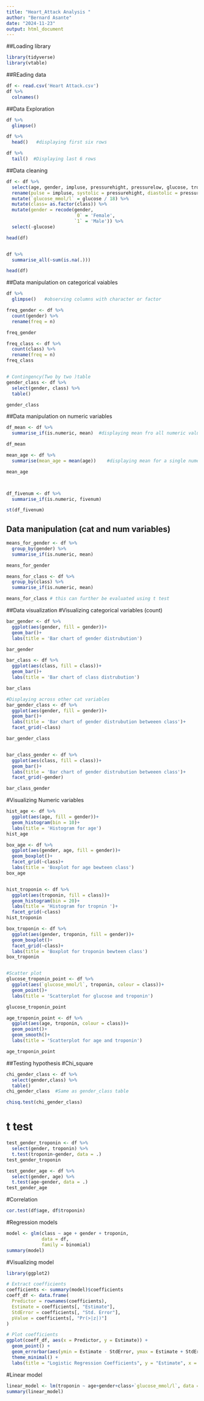 ```yaml
---
title: "Heart_Attack Analysis "
author: "Bernard Asante"
date: "2024-11-23"
output: html_document
---
```

##Loading library 
```r
library(tidyverse)
library(vtable)
```

##REading data 
```r
df <- read.csv('Heart Attack.csv')
df %>% 
  colnames()
```

##Data Exploration
```r
df %>% 
  glimpse()

df %>% 
  head()   #displaying first six rows

df %>% 
  tail()  #Displaying last 6 rows 
```

##Data cleaning 
```r
df <- df %>% 
  select(age, gender, impluse, pressurehight, pressurelow, glucose, troponin, class) %>% 
  rename(pulse = impluse, systolic = pressurehight, diastolic = pressurelow) %>% 
  mutate(`glucose_mmol/l` = glucose / 18) %>% 
  mutate(class= as.factor(class)) %>% 
  mutate(gender = recode(gender, 
                         `0` = 'Female',
                         `1` = 'Male')) %>% 
  select(-glucose)

head(df)


df %>% 
  summarise_all(~sum(is.na(.))) 

head(df)
```

##Data manipulation on categorical vaiables 

```r
df %>% 
  glimpse()   #observing columns with character or factor 

freq_gender <- df %>% 
  count(gender) %>% 
  rename(freq = n)

freq_gender

freq_class <- df %>% 
  count(class) %>% 
  rename(freq = n)
freq_class


# Contingency(Two by two )table
gender_class <- df %>% 
  select(gender, class) %>% 
  table()

gender_class
```




##Data manipulation on numeric variables 
```r
df_mean <- df %>% 
  summarise_if(is.numeric, mean)  #displaying mean fro all numeric values 

df_mean

mean_age <- df %>% 
  summarise(mean_age = mean(age))    #displaying mean for a single numeric value

mean_age



df_fivenum <- df %>% 
  summarise_if(is.numeric, fivenum)

st(df_fivenum)


```
## Data manipulation (cat and num variables)
```r
means_for_gender <- df %>% 
  group_by(gender) %>% 
  summarise_if(is.numeric, mean)

means_for_gender  

means_for_class <- df %>% 
  group_by(class) %>% 
  summarise_if(is.numeric, mean)

means_for_class # this can further be evaluated using t test 
```

##Data visualization 
#Visualizing categorical variables (count)
```r


bar_gender <- df %>% 
  ggplot(aes(gender, fill = gender))+
  geom_bar()+
  labs(title = 'Bar chart of gender distrubution')

bar_gender

bar_class <- df %>% 
  ggplot(aes(class, fill = class))+
  geom_bar()+
  labs(title = 'Bar chart of class distrubution')

bar_class

#Displaying across other cat variables 
bar_gender_class <- df %>% 
  ggplot(aes(gender, fill = gender))+
  geom_bar()+
  labs(title = 'Bar chart of gender distrubution betweeen class')+
  facet_grid(~class)

bar_gender_class


bar_class_gender <- df %>% 
  ggplot(aes(class, fill = class))+
  geom_bar()+
  labs(title = 'Bar chart of gender distrubution betweeen class')+
  facet_grid(~gender)

bar_class_gender
```
#Visualizing Numeric variables
```r
hist_age <- df %>% 
  ggplot(aes(age, fill = gender))+
  geom_histogram(bin = 10)+
  labs(title = 'Histogram for age')
hist_age

box_age <- df %>% 
  ggplot(aes(gender, age, fill = gender))+
  geom_boxplot()+
  facet_grid(~class)+
  labs(title = 'Boxplot for age bewteen class')
box_age


hist_troponin <- df %>% 
  ggplot(aes(troponin, fill = class))+
  geom_histogram(bin = 20)+
  labs(title = 'Histogram for tropnin ')+
  facet_grid(~class)
hist_troponin

box_troponin <- df %>% 
  ggplot(aes(gender, troponin, fill = gender))+
  geom_boxplot()+
  facet_grid(~class)+
  labs(title = 'Boxplot for troponin bewteen class')
box_troponin


#Scatter plot 
glucose_troponin_point <- df %>% 
  ggplot(aes(`glucose_mmol/l`, troponin, colour = class))+
  geom_point()+
  labs(title = 'Scatterplot for glucose and troponin')

glucose_troponin_point

age_troponin_point <- df %>% 
  ggplot(aes(age, troponin, colour = class))+
  geom_point()+
  geom_smooth()+
  labs(title = 'Scatterplot for age and troponin')

age_troponin_point
```
##Testing hypothesis 
#Chi_square
```r
chi_gender_class <- df %>% 
  select(gender,class) %>% 
  table()
chi_gender_class  #Same as gender_class table 

chisq.test(chi_gender_class)
```
# t test 
```r
test_gender_troponin <- df %>% 
  select(gender, troponin) %>% 
  t.test(troponin~gender, data = .)
test_gender_troponin

test_gender_age <- df %>% 
  select(gender, age) %>% 
  t.test(age~gender, data = .)
test_gender_age
```
#Correlation 
```r
cor.test(df$age, df$troponin)
```
#Regression models 
```r
model <- glm(class ~ age + gender + troponin, 
             data = df, 
             family = binomial)
summary(model)

```
#Visualizing model 
```r
library(ggplot2)

# Extract coefficients
coefficients <- summary(model)$coefficients
coeff_df <- data.frame(
  Predictor = rownames(coefficients),
  Estimate = coefficients[, "Estimate"],
  StdError = coefficients[, "Std. Error"],
  pValue = coefficients[, "Pr(>|z|)"]
)

# Plot coefficients
ggplot(coeff_df, aes(x = Predictor, y = Estimate)) +
  geom_point() +
  geom_errorbar(aes(ymin = Estimate - StdError, ymax = Estimate + StdError), width = 0.2) +
  theme_minimal() +
  labs(title = "Logistic Regression Coefficients", y = "Estimate", x = "Predictor")
```
#Linear model 
```r
linear_model <- lm(troponin ~ age+gender+class+`glucose_mmol/l`, data = df)
summary(linear_model)
```


